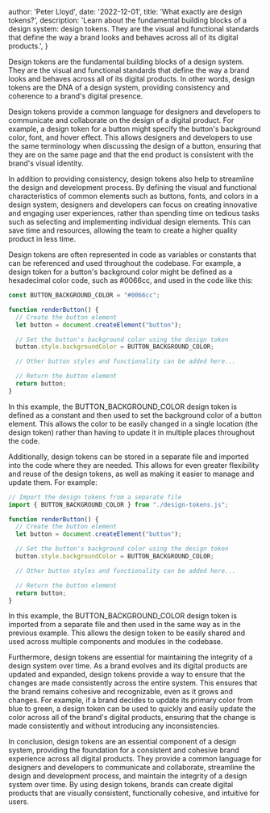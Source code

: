 
  author: 'Peter Lloyd',
  date: '2022-12-01',
  title: 'What exactly are design tokens?',
  description:
    'Learn about the fundamental building blocks of a design system: design tokens. They are the visual and functional standards that define the way a brand looks and behaves across all of its digital products.',
}


Design tokens are the fundamental building blocks of a design system. They are the visual and functional standards that define the way a brand looks and behaves across all of its digital products. In other words, design tokens are the DNA of a design system, providing consistency and coherence to a brand's digital presence.

Design tokens provide a common language for designers and developers to communicate and collaborate on the design of a digital product. For example, a design token for a button might specify the button's background color, font, and hover effect. This allows designers and developers to use the same terminology when discussing the design of a button, ensuring that they are on the same page and that the end product is consistent with the brand's visual identity.

In addition to providing consistency, design tokens also help to streamline the design and development process. By defining the visual and functional characteristics of common elements such as buttons, fonts, and colors in a design system, designers and developers can focus on creating innovative and engaging user experiences, rather than spending time on tedious tasks such as selecting and implementing individual design elements. This can save time and resources, allowing the team to create a higher quality product in less time.

Design tokens are often represented in code as variables or constants that can be referenced and used throughout the codebase. For example, a design token for a button's background color might be defined as a hexadecimal color code, such as #0066cc, and used in the code like this:

```js
const BUTTON_BACKGROUND_COLOR = "#0066cc";

function renderButton() {
  // Create the button element
  let button = document.createElement("button");

  // Set the button's background color using the design token
  button.style.backgroundColor = BUTTON_BACKGROUND_COLOR;

  // Other button styles and functionality can be added here...

  // Return the button element
  return button;
}
```

In this example, the BUTTON_BACKGROUND_COLOR design token is defined as a constant and then used to set the background color of a button element. This allows the color to be easily changed in a single location (the design token) rather than having to update it in multiple places throughout the code.

Additionally, design tokens can be stored in a separate file and imported into the code where they are needed. This allows for even greater flexibility and reuse of the design tokens, as well as making it easier to manage and update them. For example:

```js
// Import the design tokens from a separate file
import { BUTTON_BACKGROUND_COLOR } from "./design-tokens.js";

function renderButton() {
  // Create the button element
  let button = document.createElement("button");

  // Set the button's background color using the design token
  button.style.backgroundColor = BUTTON_BACKGROUND_COLOR;

  // Other button styles and functionality can be added here...

  // Return the button element
  return button;
}
```
In this example, the BUTTON_BACKGROUND_COLOR design token is imported from a separate file and then used in the same way as in the previous example. This allows the design token to be easily shared and used across multiple components and modules in the codebase.

Furthermore, design tokens are essential for maintaining the integrity of a design system over time. As a brand evolves and its digital products are updated and expanded, design tokens provide a way to ensure that the changes are made consistently across the entire system. This ensures that the brand remains cohesive and recognizable, even as it grows and changes. For example, if a brand decides to update its primary color from blue to green, a design token can be used to quickly and easily update the color across all of the brand's digital products, ensuring that the change is made consistently and without introducing any inconsistencies.

In conclusion, design tokens are an essential component of a design system, providing the foundation for a consistent and cohesive brand experience across all digital products. They provide a common language for designers and developers to communicate and collaborate, streamline the design and development process, and maintain the integrity of a design system over time. By using design tokens, brands can create digital products that are visually consistent, functionally cohesive, and intuitive for users.
